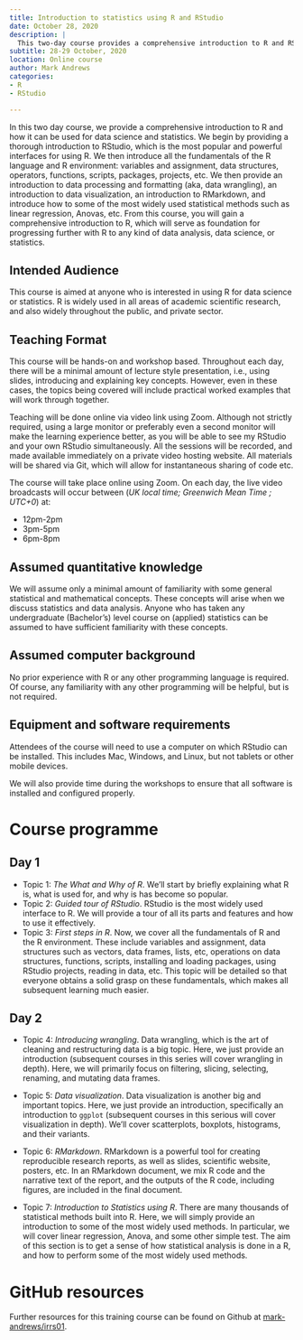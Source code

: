 ```yaml
---
title: Introduction to statistics using R and RStudio
date: October 28, 2020
description: |
  This two-day course provides a comprehensive introduction to R and RStudio for data science and statistics. The course covers the fundamentals of the R language and environment, data processing and formatting, data visualization, RMarkdown, and widely used statistical methods. The course aims to provide a solid foundation for further progression in any kind of data analysis, data science, or statistics using R.
subtitle: 28-29 October, 2020
location: Online course
author: Mark Andrews
categories:
- R
- RStudio

---
```


In this two day course, we provide a comprehensive introduction to R and how it can be used for data science and statistics. We begin by providing a thorough introduction to RStudio, which is the most popular and powerful interfaces for using R. We then introduce all the fundamentals of the R language and R environment: variables and assignment, data structures, operators, functions, scripts, packages, projects, etc. We then provide an introduction to data processing and formatting (aka, data wrangling), an introduction to data visualization, an introduction to RMarkdown, and introduce how to some of the most widely used statistical methods such as linear regression, Anovas, etc. From this course, you will gain a comprehensive introduction to R, which will serve as foundation for progressing further with R to any kind of data analysis, data science, or statistics.

## Intended Audience

This course is aimed at anyone who is interested in using R for data science or statistics. R is widely used in all areas of academic scientific research, and also widely throughout the public, and private sector.

## Teaching Format

This course will be hands-on and workshop based. Throughout each day, there will be a minimal amount of lecture style presentation, i.e., using slides, introducing and explaining key concepts. However, even in these cases, the topics being covered will include practical worked examples that will work through together.

Teaching will be done online via video link using Zoom. Although not strictly required, using a large monitor or preferably even a second monitor will make the learning experience better, as you will be able to see my RStudio and your own RStudio simultaneously. All the sessions will be recorded, and made available immediately on a private video hosting website. All materials will be shared via Git, which will allow for instantaneous sharing of code etc.

The course will take place online using Zoom. On each day, the live video broadcasts will occur between (*UK local time; Greenwich Mean Time ; UTC+0*) at:

* 12pm-2pm
* 3pm-5pm
* 6pm-8pm

## Assumed quantitative knowledge

We will assume only a minimal amount of familiarity with some general
statistical and mathematical concepts. These concepts will arise when we
discuss statistics and data analysis. Anyone who has taken any undergraduate
(Bachelor's) level course on (applied) statistics can be assumed to have
sufficient familiarity with these concepts.

## Assumed computer background

No prior experience with R or any other programming language is required.
Of course, any familiarity with any other programming will be helpful, but is not
required.  

## Equipment and software requirements

Attendees of the course will need to use a computer on which RStudio can be installed. This includes Mac, Windows, and Linux, but not tablets or other mobile devices.

We will also provide time during the workshops to ensure that all software is installed and configured properly.

# Course programme

## Day 1

* Topic 1: *The What and Why of R*. We'll start by briefly explaining what R is, what is used for, and why is has become so popular.
* Topic 2: *Guided tour of RStudio*. RStudio is the most widely used interface to R. We will provide a tour of all its parts and features and how to use it effectively.
* Topic 3: *First steps in R*. Now, we cover all the fundamentals of R and the R environment. These include variables and assignment, data structures such as vectors, data frames, lists, etc, operations on data structures, functions, scripts, installing and loading packages, using RStudio projects, reading in data, etc. This topic will be detailed so that everyone obtains a solid grasp on these fundamentals, which makes all subsequent learning much easier.

## Day 2

* Topic 4: *Introducing wrangling*. Data wrangling, which is the art of cleaning and restructuring data is a big topic. Here, we just provide an introduction (subsequent courses in this series will cover wrangling in depth). Here, we will primarily focus on filtering, slicing, selecting, renaming, and mutating data frames.

* Topic 5: *Data visualization*. Data visualization is another big and important topics. Here, we just provide an introduction, specifically an introduction to `ggplot` (subsequent courses in this serious will cover visualization in depth). We'll cover scatterplots, boxplots, histograms, and their variants.

* Topic 6: *RMarkdown*. RMarkdown is a powerful tool for creating reproducible research reports, as well as slides, scientific website, posters, etc. In an RMarkdown document, we mix R code and the narrative text of the report, and the outputs of the R code, including figures, are included in the final document.

* Topic 7: *Introduction to Statistics using R*. There are many thousands of statistical methods built into R. Here, we will simply provide an introduction to some of the most widely used methods. In particular, we will cover linear regression, Anova, and some other simple test. The aim of this section is to get a sense of how statistical analysis is done in a R, and how to perform some of the most widely used methods.

# GitHub resources

Further resources for this training course can be found on Github at [mark-andrews/irrs01](https://github.com/mark-andrews/irrs01).
